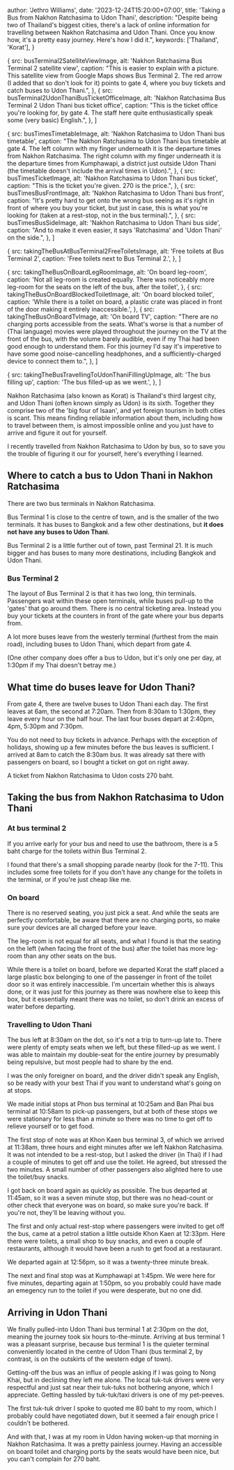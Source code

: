 





  author: 'Jethro Williams',
  date: '2023-12-24T15:20:00+07:00',
  title: 'Taking a Bus from Nakhon Ratchasima to Udon Thani',
  description: "Despite being two of Thailand's biggest cities, there's a lack of online information for travelling between Nakhon Ratchasima and Udon Thani. Once you know how, it's a pretty easy journey. Here's how I did it.",
  keywords: ['Thailand', 'Korat'],
}

  {
    src: busTerminal2SatelliteViewImage,
    alt: 'Nakhon Ratchasima Bus Terminal 2 satellite view',
    caption: "This is easier to explain with a picture. This satellite view from Google Maps shows Bus Terminal 2. The red arrow (I added that so don't look for it) points to gate 4, where you buy tickets and catch buses to Udon Thani.",
  },
  {
    src: busTerminal2UdonThaniBusTicketOfficeImage,
    alt: 'Nakhon Ratchasima Bus Terminal 2 Udon Thani bus ticket office',
    caption: "This is the ticket office you're looking for, by gate 4. The staff here quite enthusiastically speak some (very basic) English.",
  },
]

  {
    src: busTimesTimetableImage,
    alt: 'Nakhon Ratchasima to Udon Thani bus timetable',
    caption: "The Nakhon Ratchasima to Udon Thani bus timetable at gate 4. The left column with my finger underneath it is the departure times from Nakhon Ratchasima. The right column with my finger underneath it is the departure times from Kumphawapi, a district just outside Udon Thani (the timetable doesn't include the arrival times in Udon).",
  },
  {
    src: busTimesTicketImage,
    alt: 'Nakhon Ratchasima to Udon Thani bus ticket',
    caption: "This is the ticket you're given. 270 is the price.",
  },
  {
    src: busTimesBusFrontImage,
    alt: 'Nakhon Ratchasima to Udon Thani bus front',
    caption: "It's pretty hard to get onto the wrong bus seeing as it's right in front of where you buy your ticket, but just in case, this is what you're looking for (taken at a rest-stop, not in the bus terminal).",
  },
  {
    src: busTimesBusSideImage,
    alt: 'Nakhon Ratchasima to Udon Thani bus side',
    caption: "And to make it even easier, it says 'Ratchasima' and 'Udon Thani' on the side.",
  },
]

  {
    src: takingTheBusAtBusTerminal2FreeToiletsImage,
    alt: 'Free toilets at Bus Terminal 2',
    caption: 'Free toilets next to Bus Terminal 2.',
  },
]

  {
    src: takingTheBusOnBoardLegRoomImage,
    alt: 'On board leg-room',
    caption: 'Not all leg-room is created equally. There was noticeably more leg-room for the seats on the left of the bus, after the toilet',
  },
  {
    src: takingTheBusOnBoardBlockedToiletImage,
    alt: 'On board blocked toilet',
    caption: 'While there is a toilet on board, a plastic crate was placed in front of the door making it entirely inaccessible.',
  },
  {
    src: takingTheBusOnBoardTvImage,
    alt: 'On board TV',
    caption: "There are no charging ports accessible from the seats. What's worse is that a number of (Thai language) movies were played throughout the journey on the TV at the front of the bus, with the volume barely audible, even if my Thai had been good enough to understand them. For this journey I'd say it's imperetive to have some good noise-cancelling headphones, and a sufficiently-charged device to connect them to.",
  },
]

  {
    src: takingTheBusTravellingToUdonThaniFillingUpImage,
    alt: 'The bus filling up',
    caption: 'The bus filled-up as we went.',
  },
]


Nakhon Ratchasima (also known as Korat) is Thailand's third largest city, and Udon Thani (often known simply as Udon) is its sixth. Together they comprise two of the 'big four of Isaan', and yet foreign tourism in both cities is scant. This means finding reliable information about them, including how to travel between them, is almost impossible online and you just have to arrive and figure it out for yourself.

I recently travelled from Nakhon Ratchasima to Udon by bus, so to save you the trouble of figuring it our for yourself, here's everything I learned.

## Where to catch a bus to Udon Thani in Nakhon Ratchasima

There are two bus terminals in Nakhon Ratchasima.

<ExternalLink url='https://maps.app.goo.gl/GdaR98K7MdH7pnpk7'>Bus Terminal 1</ExternalLink> is close to the centre of town, and is the smaller of the two terminals. It has buses to Bangkok and a few other destinations, but **it does not have any buses to Udon Thani**.

<ExternalLink url='https://maps.app.goo.gl/XzDnmf79xNmzYea96'>Bus Terminal 2</ExternalLink> is a little further out of town, past Terminal 21. It is much bigger and has buses to many more destinations, including Bangkok and Udon Thani.

### Bus Terminal 2

The layout of Bus Terminal 2 is that it has two long, thin terminals. Passengers wait within these open terminals, while buses pull-up to the 'gates' that go around them. There is no central ticketing area. Instead you buy your tickets at the counters in front of the gate where your bus departs from.

A lot more buses leave from the westerly terminal (furthest from the main road), including buses to Udon Thani, which depart from gate 4.

(One other company does offer a bus to Udon, but it's only one per day, at 1:30pm if my Thai doesn't betray me.)

<ImageGallery images={busTerminal2Images} />

## What time do buses leave for Udon Thani?

From gate 4, there are twelve buses to Udon Thani each day. The first leaves at 6am, the second at 7:20am. Then from 8:30am to 1:30pm, they leave every hour on the half hour. The last four buses depart at 2:40pm, 4pm, 5:30pm and 7:30pm.

You do not need to buy tickets in advance. Perhaps with the exception of holidays, showing up a few minutes before the bus leaves is sufficient. I arrived at 8am to catch the 8:30am bus. It was already sat there with passengers on board, so I bought a ticket on got on right away.

A ticket from Nakhon Ratchasima to Udon costs 270 baht.

<ImageGallery images={busTimesImages} />

## Taking the bus from Nakhon Ratchasima to Udon Thani

### At bus terminal 2

If you arrive early for your bus and need to use the bathroom, there is a 5 baht charge for the toilets within Bus Terminal 2.

I found that there's a small shopping parade nearby (look for the 7-11). This includes some free toilets for if you don't have any change for the toilets in the terminal, or if you're just cheap like me.

<ImageGallery images={takingTheBusAtBusTerminal2Images} />

### On board

There is no reserved seating, you just pick a seat. And while the seats are perfectly comfortable, be aware that there are no charging ports, so make sure your devices are all charged before your leave.

The leg-room is not equal for all seats, and what I found is that the seating on the left (when facing the front of the bus) after the toilet has more leg-room than any other seats on the bus.

While there is a toilet on board, before we departed Korat the staff placed a large plastic box belonging to one of the passenger in front of the toilet door so it was entirely inaccessible. I'm uncertain whether this is always done, or it was just for this journey as there was nowhere else to keep this box, but it essentially meant there was no toilet, so don't drink an excess of water before departing.

<ImageGallery images={takingTheBusOnBoardImages} />

### Travelling to Udon Thani

The bus left at 8:30am on the dot, so it's not a trip to turn-up late to. There were plenty of empty seats when we left, but these filled-up as we went. I was able to maintain my double-seat for the entire journey by presumably being repulsive, but most people had to share by the end.

I was the only foreigner on board, and the driver didn't speak any English, so be ready with your best Thai if you want to understand what's going on at stops.

We made initial stops at Phon bus terminal at 10:25am and Ban Phai bus terminal at 10:58am to pick-up passengers, but at both of these stops we were stationary for less than a minute so there was no time to get off to relieve yourself or to get food.

The first stop of note was at <ExternalLink url='https://maps.app.goo.gl/6rk4cTbvMuo9SBEf8'>Khon Kaen bus terminal 3</ExternalLink>, of which we arrived at 11:38am, three hours and eight minutes after we left Nakhon Ratchasima. It was not intended to be a rest-stop, but I asked the driver (in Thai) if I had a couple of minutes to get off and use the toilet. He agreed, but stressed the two minutes. A small number of other passengers also alighted here to use the toilet/buy snacks.

I got back on board again as quickly as possible. The bus departed at 11:45am, so it was a seven minute stop, but there was no head-count or other check that everyone was on board, so make sure you're back. If you're not, they'll be leaving without you.

The first and only actual rest-stop where passengers were invited to get off the bus, came at <ExternalLink url='https://maps.app.goo.gl/fVV2Baw8tbH7MyJ2A'>a petrol station a little outside Khon Kaen</ExternalLink> at 12:33pm. Here there were toilets, a small shop to buy snacks, and even a couple of restaurants, although it would have been a rush to get food at a restaurant.

We departed again at 12:56pm, so it was a twenty-three minute break.

The next and final stop was at Kumphawapi at 1:45pm. We were here for five minutes, departing again at 1:50pm, so you probably could have made an emegency run to the toilet if you were desperate, but no one did.

<ImageGallery images={takingTheBusTravellingToUdonThaniImages} />

## Arriving in Udon Thani

We finally pulled-into <ExternalLink url='https://maps.app.goo.gl/voYLUu6yCFDJhQbN9'>Udon Thani bus terminal 1</ExternalLink> at 2:30pm on the dot, meaning the journey took six hours to-the-minute. Arriving at bus terminal 1 was a pleasant surprise, because bus terminal 1 is the quieter terminal conveniently located in the centre of Udon Thani (bus terminal 2, by contrast, is on the outskirts of the western edge of town).

Getting-off the bus was an influx of people asking if I was going to Nong Khai, but in declining they left me alone. The local tuk-tuk drivers were very respectful and just sat near their tuk-tuks not bothering anyone, which I appreciate. Getting hassled by tuk-tuk/taxi drivers is one of my pet-peeves.

The first tuk-tuk driver I spoke to quoted me 80 baht to my room, which I probably could have negotiated down, but it seemed a fair enough price I couldn't be bothered.

And with that, I was at my room in Udon having woken-up that morning in Nakhon Ratchasima. It was a pretty painless journey. Having an accessible on board toilet and charging ports by the seats would have been nice, but you can't complain for 270 baht.
